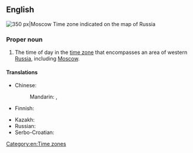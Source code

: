 ==English==
[[File:Map of Russia - Moscow time zone.svg|thumb|right|350 px|Moscow Time zone indicated on the map of Russia]]
{{wikipedia}}

===Proper noun===
{{en-proper noun|head=[[Moscow]] [[time|Time]]}}

# The time of day in the [[time zone]] that encompasses an area of western [[Russia]], including [[Moscow]].

====Translations====
{{trans-top|time of day in Moscow time zone}}
* Chinese:
*: Mandarin: {{t|cmn|莫斯科時間|sc=Hani}}, {{t|cmn|莫斯科时间|tr=Mòsīkē shíjiān|sc=Hani}}
* Finnish: {{t|fi|[[Moskova|Moskovan]] [[aika]]}}
{{trans-mid}}
* Kazakh: {{t|kk|Мәскеу уақыты|sc=Cyrl}}
* Russian: {{t|ru|моско́вское вре́мя|n|tr=moskóvskoje vrémja}}
* Serbo-Croatian: {{t|sh|Moskovsko vrijeme}}
{{trans-bottom}}

[[Category:en:Time zones]]